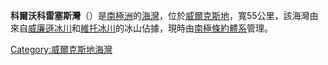 {{Coord|66|21|S|114|38|E|source:GNIS|display=title}}

'''科爾沃科雷塞斯灣'''（{{lang-en|Colvocoresses Bay}}）是[[南極洲|南極洲]]的[[海灣|海灣]]，位於[[威爾克斯地|威爾克斯地]]，寬55公里，該海灣由來自[[威廉遜冰川|威廉遜冰川]]和[[維托冰川|維托冰川]]的冰山佔據，現時由[[南極條約體系|南極條約體系]]管理。

{{DEFAULTSORT:Colvocoresses Bay}}
[[Category:威爾克斯地海灣|Category:威爾克斯地海灣]]


{{WilkesLand-geo-stub}}